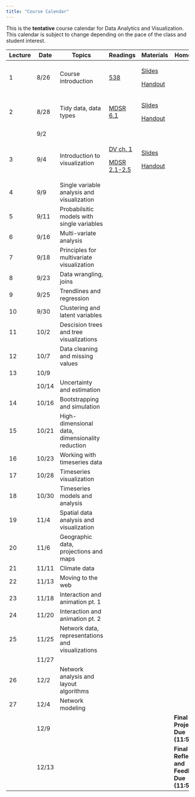 ```yaml
---
title: "Course Calendar"
---
```


This is the **tentative** course calendar for Data Analytics and Visualization. This calendar is subject to change depending on the pace of the class and student interest.

+----------+----------+--------------------------------------------------+-------------------------------------------------------------------------+----------------------------------------------------------------------------+--------------------------------------------------+
| Lecture  | Date     | Topics                                           | Readings                                                                | Materials                                                                  | Homework                                         |
+==========+==========+==================================================+=========================================================================+============================================================================+==================================================+
| 1        | 8/26     | Course introduction                              | [538](https://projects.fivethirtyeight.com/2024-election-forecast/)     | [Slides](../modules/00-Introduction/lectures/Lecture-0-0/slides-0-0.qmd)   |                                                  |
|          |          |                                                  |                                                                         |                                                                            |                                                  |
|          |          |                                                  |                                                                         | [Handout](../modules/00-Introduction/lectures/Lecture-0-0/handout-0-0.qmd) |                                                  |
+----------+----------+--------------------------------------------------+-------------------------------------------------------------------------+----------------------------------------------------------------------------+--------------------------------------------------+
| 2        | 8/28     | Tidy data, data types                            | [MDSR 6.1](https://mdsr-book.github.io/mdsr3e/06-dataII.html#tidy-data) | [Slides](../modules/00-Introduction/lectures/Lecture-0-1/slides-0-1.qmd)   |                                                  |
|          |          |                                                  |                                                                         |                                                                            |                                                  |
|          |          |                                                  |                                                                         | [Handout](../modules/00-Introduction/lectures/Lecture-0-1/handout-0-1.qmd) |                                                  |
+----------+----------+--------------------------------------------------+-------------------------------------------------------------------------+----------------------------------------------------------------------------+--------------------------------------------------+
|          | 9/2      |                                                  |                                                                         |                                                                            |                                                  |
+----------+----------+--------------------------------------------------+-------------------------------------------------------------------------+----------------------------------------------------------------------------+--------------------------------------------------+
| 3        | 9/4      | Introduction to visualization                    | [DV ch. 1](https://socviz.co/lookatdata.html#lookatdata)                | [Slides](../modules/00-Introduction/lectures/Lecture-0-2/slides-0-2.qmd)   |                                                  |
|          |          |                                                  |                                                                         |                                                                            |                                                  |
|          |          |                                                  | [MDSR 2.1-2.5](https://mdsr-book.github.io/mdsr3e/02-datavizI.html)     | [Handout](../modules/00-Introduction/lectures/Lecture-0-2/handout-0-2.qmd) |                                                  |
+----------+----------+--------------------------------------------------+-------------------------------------------------------------------------+----------------------------------------------------------------------------+--------------------------------------------------+
| 4        | 9/9      | Single variable analysis and visualization       |                                                                         |                                                                            |                                                  |
+----------+----------+--------------------------------------------------+-------------------------------------------------------------------------+----------------------------------------------------------------------------+--------------------------------------------------+
| 5        | 9/11     | Probabilsitic models with single variables       |                                                                         |                                                                            |                                                  |
+----------+----------+--------------------------------------------------+-------------------------------------------------------------------------+----------------------------------------------------------------------------+--------------------------------------------------+
| 6        | 9/16     | Multi-variate analysis                           |                                                                         |                                                                            |                                                  |
+----------+----------+--------------------------------------------------+-------------------------------------------------------------------------+----------------------------------------------------------------------------+--------------------------------------------------+
| 7        | 9/18     | Principles for multivariate visualization        |                                                                         |                                                                            |                                                  |
+----------+----------+--------------------------------------------------+-------------------------------------------------------------------------+----------------------------------------------------------------------------+--------------------------------------------------+
| 8        | 9/23     | Data wrangling, joins                            |                                                                         |                                                                            |                                                  |
+----------+----------+--------------------------------------------------+-------------------------------------------------------------------------+----------------------------------------------------------------------------+--------------------------------------------------+
| 9        | 9/25     | Trendlines and regression                        |                                                                         |                                                                            |                                                  |
+----------+----------+--------------------------------------------------+-------------------------------------------------------------------------+----------------------------------------------------------------------------+--------------------------------------------------+
| 10       | 9/30     | Clustering and latent variables                  |                                                                         |                                                                            |                                                  |
+----------+----------+--------------------------------------------------+-------------------------------------------------------------------------+----------------------------------------------------------------------------+--------------------------------------------------+
| 11       | 10/2     | Descision trees and tree visualizations          |                                                                         |                                                                            |                                                  |
+----------+----------+--------------------------------------------------+-------------------------------------------------------------------------+----------------------------------------------------------------------------+--------------------------------------------------+
| 12       | 10/7     | Data cleaning and missing values                 |                                                                         |                                                                            |                                                  |
+----------+----------+--------------------------------------------------+-------------------------------------------------------------------------+----------------------------------------------------------------------------+--------------------------------------------------+
| 13       | 10/9     |                                                  |                                                                         |                                                                            |                                                  |
+----------+----------+--------------------------------------------------+-------------------------------------------------------------------------+----------------------------------------------------------------------------+--------------------------------------------------+
|          | 10/14    | Uncertainty and estimation                       |                                                                         |                                                                            |                                                  |
+----------+----------+--------------------------------------------------+-------------------------------------------------------------------------+----------------------------------------------------------------------------+--------------------------------------------------+
| 14       | 10/16    | Bootstrapping and simulation                     |                                                                         |                                                                            |                                                  |
+----------+----------+--------------------------------------------------+-------------------------------------------------------------------------+----------------------------------------------------------------------------+--------------------------------------------------+
| 15       | 10/21    | High-dimensional data, dimensionality reduction  |                                                                         |                                                                            |                                                  |
+----------+----------+--------------------------------------------------+-------------------------------------------------------------------------+----------------------------------------------------------------------------+--------------------------------------------------+
| 16       | 10/23    | Working with timeseries data                     |                                                                         |                                                                            |                                                  |
+----------+----------+--------------------------------------------------+-------------------------------------------------------------------------+----------------------------------------------------------------------------+--------------------------------------------------+
| 17       | 10/28    | Timeseries visualization                         |                                                                         |                                                                            |                                                  |
+----------+----------+--------------------------------------------------+-------------------------------------------------------------------------+----------------------------------------------------------------------------+--------------------------------------------------+
| 18       | 10/30    | Timeseries models and analysis                   |                                                                         |                                                                            |                                                  |
+----------+----------+--------------------------------------------------+-------------------------------------------------------------------------+----------------------------------------------------------------------------+--------------------------------------------------+
| 19       | 11/4     | Spatial data analysis and visualization          |                                                                         |                                                                            |                                                  |
+----------+----------+--------------------------------------------------+-------------------------------------------------------------------------+----------------------------------------------------------------------------+--------------------------------------------------+
| 20       | 11/6     | Geographic data, projections and maps            |                                                                         |                                                                            |                                                  |
+----------+----------+--------------------------------------------------+-------------------------------------------------------------------------+----------------------------------------------------------------------------+--------------------------------------------------+
| 21       | 11/11    | Climate data                                     |                                                                         |                                                                            |                                                  |
+----------+----------+--------------------------------------------------+-------------------------------------------------------------------------+----------------------------------------------------------------------------+--------------------------------------------------+
| 22       | 11/13    | Moving to the web                                |                                                                         |                                                                            |                                                  |
+----------+----------+--------------------------------------------------+-------------------------------------------------------------------------+----------------------------------------------------------------------------+--------------------------------------------------+
| 23       | 11/18    | Interaction and animation pt. 1                  |                                                                         |                                                                            |                                                  |
+----------+----------+--------------------------------------------------+-------------------------------------------------------------------------+----------------------------------------------------------------------------+--------------------------------------------------+
| 24       | 11/20    | Interaction and animation pt. 2                  |                                                                         |                                                                            |                                                  |
+----------+----------+--------------------------------------------------+-------------------------------------------------------------------------+----------------------------------------------------------------------------+--------------------------------------------------+
| 25       | 11/25    | Network data, representations and visualizations |                                                                         |                                                                            |                                                  |
+----------+----------+--------------------------------------------------+-------------------------------------------------------------------------+----------------------------------------------------------------------------+--------------------------------------------------+
|          | 11/27    |                                                  |                                                                         |                                                                            |                                                  |
+----------+----------+--------------------------------------------------+-------------------------------------------------------------------------+----------------------------------------------------------------------------+--------------------------------------------------+
| 26       | 12/2     | Network analysis and layout algorithms           |                                                                         |                                                                            |                                                  |
+----------+----------+--------------------------------------------------+-------------------------------------------------------------------------+----------------------------------------------------------------------------+--------------------------------------------------+
| 27       | 12/4     | Network modeling                                 |                                                                         |                                                                            |                                                  |
+----------+----------+--------------------------------------------------+-------------------------------------------------------------------------+----------------------------------------------------------------------------+--------------------------------------------------+
|          | 12/9     |                                                  |                                                                         |                                                                            | **Final Project Due (11:59pm)**                  |
+----------+----------+--------------------------------------------------+-------------------------------------------------------------------------+----------------------------------------------------------------------------+--------------------------------------------------+
|          | 12/13    |                                                  |                                                                         |                                                                            | **Final Reflections and Feedback Due (11:59pm)** |
+----------+----------+--------------------------------------------------+-------------------------------------------------------------------------+----------------------------------------------------------------------------+--------------------------------------------------+